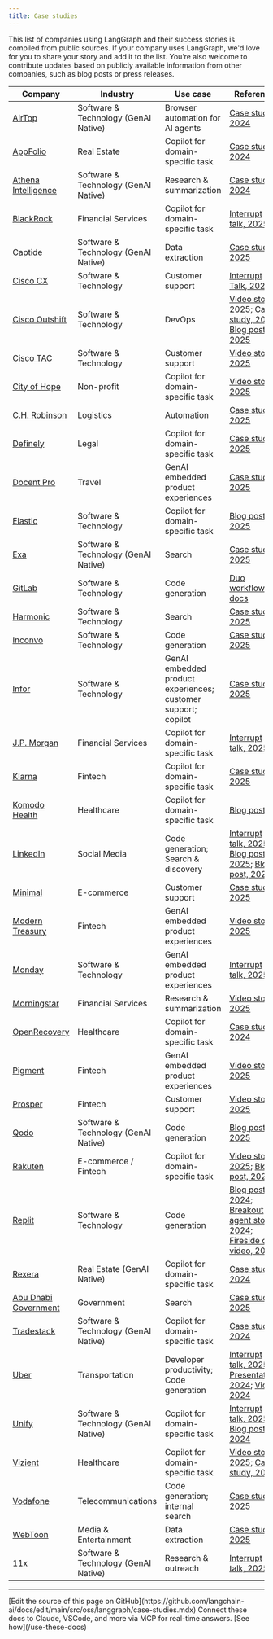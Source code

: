 ```yaml
---
title: Case studies
---
```




<StableCalloutJS />


This list of companies using LangGraph and their success stories is compiled from public sources. If your company uses LangGraph, we'd love for you to share your story and add it to the list. You’re also welcome to contribute updates based on publicly available information from other companies, such as blog posts or press releases.

| Company | Industry | Use case | Reference |
| --- | --- | --- | --- |
| [AirTop](https://www.airtop.ai/) | Software & Technology (GenAI Native) | Browser automation for AI agents | [Case study, 2024](https://blog.langchain.dev/customers-airtop/) |
| [AppFolio](https://www.appfolio.com/) | Real Estate | Copilot for domain-specific task | [Case study, 2024](https://blog.langchain.dev/customers-appfolio/) |
| [Athena Intelligence](https://www.athenaintel.com/) | Software & Technology (GenAI Native) | Research & summarization | [Case study, 2024](https://blog.langchain.dev/customers-athena-intelligence/) |
| [BlackRock](https://www.blackrock.com/) | Financial Services | Copilot for domain-specific task | [Interrupt talk, 2025](https://youtu.be/oyqeCHFM5U4?feature=shared) |
| [Captide](https://www.captide.co/) | Software & Technology (GenAI Native) | Data extraction | [Case study, 2025](https://blog.langchain.dev/how-captide-is-redefining-equity-research-with-agentic-workflows-built-on-langgraph-and-langsmith/) |
| [Cisco CX](https://www.cisco.com/site/us/en/services/modern-data-center/index.html?CCID=cc005911&DTID=eivtotr001480&OID=srwsas032775) | Software & Technology | Customer support | [Interrupt Talk, 2025](https://youtu.be/gPhyPRtIMn0?feature=shared) |
| [Cisco Outshift](https://outshift.cisco.com/) | Software & Technology | DevOps | [Video story, 2025](https://www.youtube.com/watch?v=htcb-vGR_x0); [Case study, 2025](https://blog.langchain.com/cisco-outshift/); [Blog post, 2025](https://outshift.cisco.com/blog/build-react-agent-application-for-devops-tasks-using-rest-apis) |
| [Cisco TAC](https://www.cisco.com/c/en/us/support/index.html) | Software & Technology | Customer support | [Video story, 2025](https://youtu.be/EAj0HBDGqaE?feature=shared) |
| [City of Hope](https://www.cityofhope.org/) | Non-profit | Copilot for domain-specific task | [Video story, 2025](https://youtu.be/9ABwtK2gIZU?feature=shared) |
| [C.H. Robinson](https://www.chrobinson.com/en-us/) | Logistics | Automation | [Case study, 2025](https://blog.langchain.dev/customers-chrobinson/) |
| [Definely](https://www.definely.com/) | Legal | Copilot for domain-specific task | [Case study, 2025](https://blog.langchain.com/customers-definely/) |
| [Docent Pro](https://docentpro.com/) | Travel | GenAI embedded product experiences | [Case study, 2025](https://blog.langchain.com/customers-docentpro/) |
| [Elastic](https://www.elastic.co/) | Software & Technology | Copilot for domain-specific task | [Blog post, 2025](https://www.elastic.co/blog/elastic-security-generative-ai-features) |
| [Exa](https://exa.ai/) | Software & Technology (GenAI Native) | Search | [Case study, 2025](https://blog.langchain.com/exa/) |
| [GitLab](https://about.gitlab.com/) | Software & Technology | Code generation | [Duo workflow docs](https://handbook.gitlab.com/handbook/engineering/architecture/design-documents/duo_workflow/) |
| [Harmonic](https://harmonic.ai/) | Software & Technology | Search | [Case study, 2025](https://blog.langchain.com/customers-harmonic/) |
| [Inconvo](https://inconvo.ai/?ref=blog.langchain.dev) | Software & Technology | Code generation | [Case study, 2025](https://blog.langchain.dev/customers-inconvo/) |
| [Infor](https://infor.com/) | Software & Technology | GenAI embedded product experiences; customer support; copilot | [Case study, 2025](https://blog.langchain.dev/customers-infor/) |
| [J.P. Morgan](https://www.jpmorganchase.com/) | Financial Services | Copilot for domain-specific task | [Interrupt talk, 2025](https://youtu.be/yMalr0jiOAc?feature=shared) |
| [Klarna](https://www.klarna.com/) | Fintech | Copilot for domain-specific task | [Case study, 2025](https://blog.langchain.dev/customers-klarna/) |
| [Komodo Health](https://www.komodohealth.com/) | Healthcare | Copilot for domain-specific task | [Blog post](https://www.komodohealth.com/perspectives/new-gen-ai-assistant-empowers-the-enterprise/) |
| [LinkedIn](https://www.linkedin.com/) | Social Media | Code generation; Search & discovery | [Interrupt talk, 2025](https://youtu.be/NmblVxyBhi8?feature=shared); [Blog post, 2025](https://www.linkedin.com/blog/engineering/ai/practical-text-to-sql-for-data-analytics); [Blog post, 2024](https://www.linkedin.com/blog/engineering/generative-ai/behind-the-platform-the-journey-to-create-the-linkedin-genai-application-tech-stack) |
| [Minimal](https://gominimal.ai/) | E-commerce | Customer support | [Case study, 2025](https://blog.langchain.dev/how-minimal-built-a-multi-agent-customer-support-system-with-langgraph-langsmith/) |
| [Modern Treasury](https://www.moderntreasury.com/) | Fintech | GenAI embedded product experiences | [Video story, 2025](https://youtu.be/AwAiffXqaCU?feature=shared) |
| [Monday](https://monday.com/) | Software & Technology | GenAI embedded product experiences | [Interrupt talk, 2025](https://blog.langchain.dev/how-minimal-built-a-multi-agent-customer-support-system-with-langgraph-langsmith/) |
| [Morningstar](https://www.morningstar.com/) | Financial Services | Research & summarization | [Video story, 2025](https://youtu.be/6LidoFXCJPs?feature=shared) |
| [OpenRecovery](https://www.openrecovery.com/) | Healthcare | Copilot for domain-specific task | [Case study, 2024](https://blog.langchain.dev/customers-openrecovery/) |
| [Pigment](https://www.pigment.com/) | Fintech | GenAI embedded product experiences | [Video story, 2025](https://youtu.be/5JVSO2KYOmE?feature=shared) |
| [Prosper](https://www.prosper.com/) | Fintech | Customer support | [Video story, 2025](https://youtu.be/9RFNOYtkwsc?feature=shared) |
| [Qodo](https://www.qodo.ai/) | Software & Technology (GenAI Native) | Code generation | [Blog post, 2025](https://www.qodo.ai/blog/why-we-chose-langgraph-to-build-our-coding-agent/) |
| [Rakuten](https://www.rakuten.com/) | E-commerce / Fintech | Copilot for domain-specific task | [Video story, 2025](https://youtu.be/gD1LIjCkuA8?feature=shared); [Blog post, 2025](https://rakuten.today/blog/from-ai-hype-to-real-world-tools-rakuten-teams-up-with-langchain.html) |
| [Replit](https://replit.com/) | Software & Technology | Code generation | [Blog post, 2024](https://blog.langchain.dev/customers-replit/); [Breakout agent story, 2024](https://www.langchain.com/breakoutagents/replit); [Fireside chat video, 2024](https://www.youtube.com/watch?v=ViykMqljjxU) |
| [Rexera](https://www.rexera.com/) | Real Estate (GenAI Native) | Copilot for domain-specific task | [Case study, 2024](https://blog.langchain.dev/customers-rexera/) |
| [Abu Dhabi Government](https://www.tamm.abudhabi/) | Government | Search | [Case study, 2025](https://blog.langchain.com/customers-abu-dhabi-government/) |
| [Tradestack](https://www.tradestack.uk/) | Software & Technology (GenAI Native) | Copilot for domain-specific task | [Case study, 2024](https://blog.langchain.dev/customers-tradestack/) |
| [Uber](https://www.uber.com/) | Transportation | Developer productivity; Code generation | [Interrupt talk, 2025](https://youtu.be/Bugs0dVcNI8?feature=shared); [Presentation, 2024](https://dpe.org/sessions/ty-smith-adam-huda/this-year-in-ubers-ai-driven-developer-productivity-revolution/); [Video, 2024](https://www.youtube.com/watch?v=8rkA5vWUE4Y) |
| [Unify](https://www.unifygtm.com/) | Software & Technology (GenAI Native) | Copilot for domain-specific task | [Interrupt talk, 2025](https://youtu.be/pKk-LfhujwI?feature=shared); [Blog post, 2024](https://blog.langchain.dev/unify-launches-agents-for-account-qualification-using-langgraph-and-langsmith/) |
| [Vizient](https://www.vizientinc.com/) | Healthcare | Copilot for domain-specific task | [Video story, 2025](https://www.youtube.com/watch?v=vrjJ6NuyTWA); [Case study, 2025](https://blog.langchain.dev/p/3d2cd58c-13a5-4df9-bd84-7d54ed0ed82c/) |
| [Vodafone](https://www.vodafone.com/) | Telecommunications | Code generation; internal search | [Case study, 2025](https://blog.langchain.dev/customers-vodafone/) |
| [WebToon](https://www.webtoons.com/en/) | Media & Entertainment | Data extraction | [Case study, 2025](https://blog.langchain.com/customers-webtoon/) |
| [11x](https://www.11x.ai/) | Software & Technology (GenAI Native) | Research & outreach | [Interrupt talk, 2025](https://youtu.be/fegwPmaAPQk?feature=shared) |

---

<Callout icon="pen-to-square" iconType="regular">
    [Edit the source of this page on GitHub](https://github.com/langchain-ai/docs/edit/main/src/oss/langgraph/case-studies.mdx)
</Callout>
<Tip icon="terminal" iconType="regular">
    Connect these docs to Claude, VSCode, and more via MCP for    real-time answers. [See how](/use-these-docs)
</Tip>
